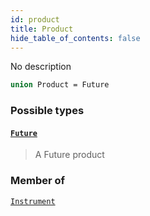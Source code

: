 ```yaml
---
id: product
title: Product
hide_table_of_contents: false
---
```








No description

```graphql
union Product = Future
```


### Possible types

#### [`Future`](/testnet/api/graphql/objects/future) <Badge class="secondary" text="object"/>
> A Future product
> 



### Member of

[`Instrument`](/testnet/api/graphql/objects/instrument)  <Badge class="secondary" text="object"/>



